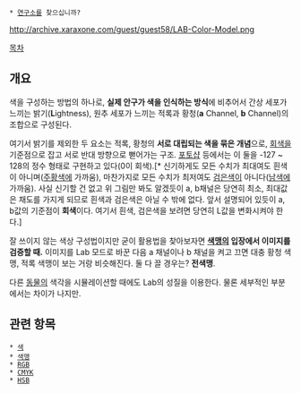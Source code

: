  * [[연구소]]를 찾으십니까?

http://archive.xaraxone.com/guest/guest58/LAB-Color-Model.png

[[목차]]


== 개요 ==
색을 구성하는 방법의 하나로, '''실제 안구가 색을 인식하는 방식'''에 비추어서 간상 세포가 느끼는 밝기('''L'''ightness), 원추 세포가 느끼는 적록과 황청('''a''' Channel, '''b''' Channel)의 조합으로 구성된다.

여기서 밝기를 제외한 두 요소는 적록, 황청의 '''서로 대립되는 색을 묶은 개념'''으로, [[회색]]을 기준점으로 잡고 서로 반대 방향으로 뻗어가는 구조. [[포토샵]] 등에서는 이 둘을 -127 ~ 128의 정수 형태로 구현하고 있다(0이 회색).[* 신기하게도 모든 수치가 최대여도 흰색이 아니며([[주황색]]에 가까움), 마찬가지로 모든 수치가 최저여도 [[검은색]]이 아니다([[남색]]에 가까움). 사실 신기할 건 없고 위 그림만 봐도 알겠듯이 a, b채널은 당연히 최소, 최대값은 채도를 가지게 되므로 흰색과 검은색은 아닐 수 밖에 없다. 앞서 설명되어 있듯이 a, b값의 기준점이 '''회색'''이다. 여기서 흰색, 검은색을 보려면 당연히 L값을 변화시켜야 한다.]

잘 쓰이지 않는 색상 구성법이지만 굳이 활용법을 찾아보자면 '''[[색맹]]의 입장에서 이미지를 검증할 때.''' 이미지를 Lab 모드로 바꾼 다음 a 채널이나 b 채널을 켜고 끄면 대충 황청 색맹, 적록 색맹이 보는 거랑 비슷해진다. 둘 다 끌 경우는? '''전색맹'''.

다른 [[동물]]의 색각을 시뮬레이션할 때에도 Lab의 성질을 이용한다. 물론 세부적인 부분에서는 차이가 나지만.

== 관련 항목 ==
 * [[색]]
 * [[색맹]]
 * [[RGB]]
 * [[CMYK]]
 * [[HSB]]
